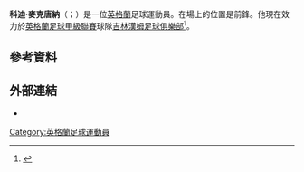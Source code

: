 '''科迪·麥克唐納'''（{{lang-en|Cody McDonald}}；{{bd|1986年|5月30日}}）是一位[[英格蘭|英格蘭]]足球運動員。在場上的位置是前鋒。他現在效力於[[英格蘭足球甲級聯賽|英格蘭足球甲級聯賽]]球隊[[吉林漢姆足球俱樂部|吉林漢姆足球俱樂部]]<ref>{{cite news|url=http://www.gillinghamfootballclub.com/news/article/cody-profile-jan-25-618879.aspx|work=Gillingham FC|title=The return of the Mac|date=25 January 2013|accessdate=2015-06-22|archive-date=2016-08-19|archive-url=https://web.archive.org/web/20160819001432/http://www.gillinghamfootballclub.com//news/article/cody-profile-jan-25-618879.aspx|dead-url=no}}</ref>。
==參考資料==
{{Reflist}}

==外部連結==
*{{soccerbase|id=51206|name=科迪·麥克唐納}}

{{DEFAULTSORT:McDonald, Cody}}
[[Category:英格蘭足球運動員|Category:英格蘭足球運動員]]

{{Sport-bio-stub}}